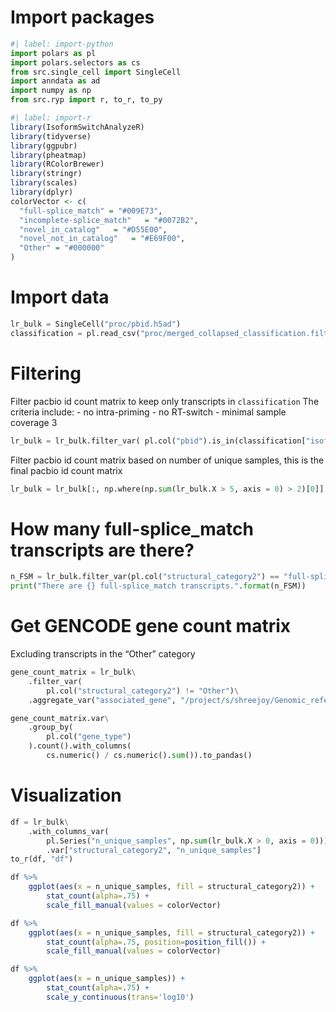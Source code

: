 # Import packages

```python
#| label: import-python
import polars as pl
import polars.selectors as cs
from src.single_cell import SingleCell
import anndata as ad
import numpy as np
from src.ryp import r, to_r, to_py
```

```r
#| label: import-r
library(IsoformSwitchAnalyzeR)
library(tidyverse)
library(ggpubr)
library(pheatmap)
library(RColorBrewer)
library(stringr)
library(scales)
library(dplyr)
colorVector <- c(
  "full-splice_match" = "#009E73",
  "incomplete-splice_match"   = "#0072B2",
  "novel_in_catalog"   = "#D55E00",
  "novel_not_in_catalog"   = "#E69F00",
  "Other" = "#000000"
)
```

# Import data

```python
lr_bulk = SingleCell("proc/pbid.h5ad")
classification = pl.read_csv("proc/merged_collapsed_classification.filtered_lite_classification.txt", separator="\t", null_values="NA")
```

# Filtering

Filter pacbio id count matrix to keep only transcripts in `classification`
The criteria include:
   - no intra-priming
   - no RT-switch
   - minimal sample coverage 3

```python
lr_bulk = lr_bulk.filter_var( pl.col("pbid").is_in(classification["isoform"]))
```

Filter pacbio id count matrix based on number of unique samples, this is the final pacbio id count matrix

```python
lr_bulk = lr_bulk[:, np.where(np.sum(lr_bulk.X > 5, axis = 0) > 2)[0]]
```

# How many full-splice_match transcripts are there?

```python
n_FSM = lr_bulk.filter_var(pl.col("structural_category2") == "full-splice_match").shape[1]
print("There are {} full-splice_match transcripts.".format(n_FSM))
```


# Get GENCODE gene count matrix
Excluding transcripts in the "Other" category

```python
gene_count_matrix = lr_bulk\
    .filter_var(
        pl.col("structural_category2") != "Other")\
    .aggregate_var("associated_gene", "/project/s/shreejoy/Genomic_references/Human_hg38_Gencode_v39/gencode.v39.annotation.gtf")

gene_count_matrix.var\
    .group_by(
        pl.col("gene_type")
    ).count().with_columns(
        cs.numeric() / cs.numeric().sum()).to_pandas()
```

# Visualization

```python
df = lr_bulk\
    .with_columns_var(
        pl.Series("n_unique_samples", np.sum(lr_bulk.X > 0, axis = 0)))\
        .var["structural_category2", "n_unique_samples"]
to_r(df, "df")        
```

```r
df %>%
    ggplot(aes(x = n_unique_samples, fill = structural_category2)) +
        stat_count(alpha=.75) +
        scale_fill_manual(values = colorVector)
```

```r
df %>%
    ggplot(aes(x = n_unique_samples, fill = structural_category2)) +
        stat_count(alpha=.75, position=position_fill()) +
        scale_fill_manual(values = colorVector)
```

```r
df %>%
    ggplot(aes(x = n_unique_samples)) +
        stat_count(alpha=.75) +
        scale_y_continuous(trans='log10')
```